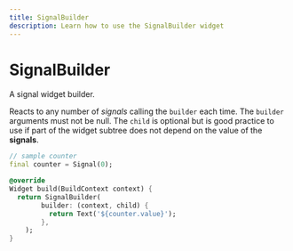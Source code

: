 ```yaml
---
title: SignalBuilder
description: Learn how to use the SignalBuilder widget
---
```


# SignalBuilder

A signal widget builder.

Reacts to any number of *signals* calling the `builder` each time.
The `builder` arguments must not be null.
The `child` is optional but is good practice to use if part of the widget
subtree does not depend on the value of the **signals**.

```dart
// sample counter
final counter = Signal(0);

@override
Widget build(BuildContext context) {
  return SignalBuilder(
        builder: (context, child) {
          return Text('${counter.value}');
        },
    );
}
```
